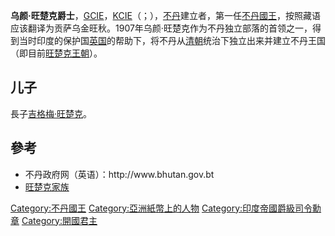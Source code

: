 {{Infobox royalty
| name = Gongsar Ugyen Wangchuck<br />贡萨·烏金·旺楚克
| title          = 第1任[[不丹國王|不丹國王]]
| image          =Ugyen_Wangchuk,_1905.jpg
| caption        =
| succession     =[[不丹國王|不丹國王]]
| reign          = 1907年12月17日-1926年8月26日（{{age in years and days|1907|12|17|1926|8|26|age=no}}）
| coronation     = 1907年12月17日
| predecessor    = 
| successor      = [[吉格梅·旺楚克|吉格梅·旺楚克]]
| suc-type       = 
| heir           = 
| consort        = 
| issue          =
| date of birth  = 1861年6月11日
| place of birth = [[不丹|不丹]][[布姆唐宗|布姆唐宗]]旺地確林宮
| date of death  = {{death date and age|1926|8|26|1861|6|11}}
| place of death = [[不丹|不丹]][[布姆唐宗|布姆唐宗]]
| place of burial=
| 埋葬日     =
| 埋葬地     =
| 継承者     =
| 継承形式   =
| 配偶者1    = Tsundue Lhamo Kurto Khoma Chukmo 
| 子女       = [[吉格梅·旺楚克|晋美]]<br/>Lemo<br/>Lhadron
| royal house    = [[旺楚克王朝|旺楚克王朝]]
| royal anthem   =
| father         = 晋美南嘉（Jigme Namgyal）
| mother         = Pema Choki 
| religion       =[[藏傳佛教|藏傳佛教]]
| サイン     =
|}}
'''乌颜·旺楚克爵士'''，[[印度帝國勳章|GCIE]]，[[印度帝國勳章|KCIE]]（{{dz|d=ཨོ་རྒྱན་དབང་ཕྱུག་|w=o rgyan dbang phyug|t=Ugyen Wangchuck}}；{{bd|1862年|6月11日|1926年|8月26日|catIdx=W}}），[[不丹|不丹]]建立者，第一任[[不丹國王|不丹國王]]，按照藏语应该翻译为贡萨乌金旺秋。1907年乌颜·旺楚克作为不丹独立部落的首领之一，得到当时印度的保护国[[英国|英国]]的帮助下，将不丹从[[清朝|清朝]]统治下独立出来并建立不丹王国（即目前[[旺楚克王朝|旺楚克王朝]]）。

== 儿子 ==
長子[[吉格梅·旺楚克|吉格梅·旺楚克]]。

== 參考 ==
* 不丹政府网（英语）：http://www.bhutan.gov.bt{{Wayback|url=http://www.bhutan.gov.bt/ |date=20051230224419 }}
*[[旺楚克家族|旺楚克家族]]
{{start box}}
{{s-hou|不丹旺楚克王朝|1861年|6月11日|1926年|8月26日}}
{{s-before|建国君主}}
{{s-title|[[不丹國王|不丹國王]]|1907年－1926年}}
{{s-after|[[吉格梅·旺楚克|吉格梅·旺楚克]]}}
{{end box}}
{{不丹國王}}
[[Category:不丹國王|Category:不丹國王]]
[[Category:亞洲紙幣上的人物|Category:亞洲紙幣上的人物]]
[[Category:印度帝國爵級司令勳章|Category:印度帝國爵級司令勳章]]
[[Category:開國君主|Category:開國君主]]